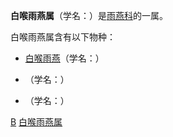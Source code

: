{{Automatic taxobox
| taxon = Aeronautes
| authority = {{link-en|厄恩斯特·哈特尔特|Ernst Hartert|Hartert}}, 1892
| image = White-throated Swift (Aeronautes saxatalis) in flight.jpg
| image_caption = 生活在美国[[华盛顿州|华盛顿州]]的[[白喉雨燕|白喉雨燕]]
| subdivision_ranks = 物种
| subdivision = 见正文
}}

'''白喉雨燕属'''（学名：{{lang|la|''Aeronautes''}}）是[[雨燕科|雨燕科]]的一属。

白喉雨燕属含有以下物种：
* [[白喉雨燕|白喉雨燕]]（学名：{{lang|la|''Aeronautes saxatalis''}}）
* {{link-en|白尾梢雨燕|White-tipped swift}}（学名：{{lang|la|''Aeronautes montivagus''}}）
* {{link-en|安第斯雨燕|Andean swift}}（学名：{{lang|la|''Aeronautes andecolus''}}）

{{Taxonbar}}
[[Category:1892年描述的分类群|B]]
[[Category:白喉雨燕属|]]
{{apodiformes-stub}}